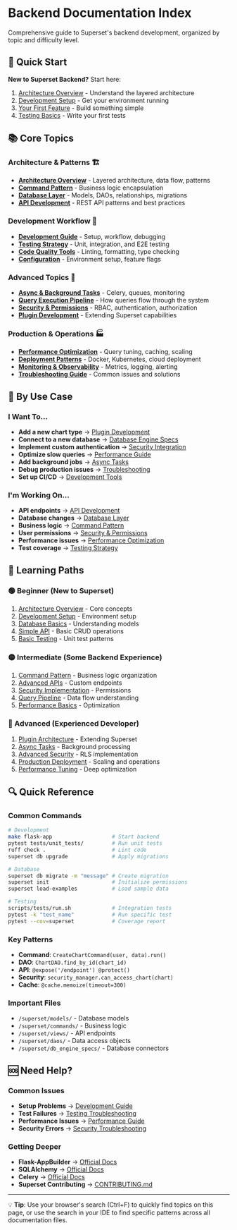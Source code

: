 # Backend Documentation Index

Comprehensive guide to Superset's backend development, organized by topic and difficulty level.

## 🚀 Quick Start

**New to Superset Backend?** Start here:
1. [Architecture Overview](./architecture.mdx) - Understand the layered architecture
2. [Development Setup](./development.mdx#development-environment) - Get your environment running
3. [Your First Feature](./cookbook.mdx#creating-your-first-feature) - Build something simple
4. [Testing Basics](./testing.mdx#writing-new-tests) - Write your first tests

## 📚 Core Topics

### **Architecture & Patterns** 🏗️
- [**Architecture Overview**](./architecture.mdx) - Layered architecture, data flow, patterns
- [**Command Pattern**](./commands.mdx) - Business logic encapsulation
- [**Database Layer**](./database.mdx) - Models, DAOs, relationships, migrations
- [**API Development**](./api.mdx) - REST API patterns and best practices

### **Development Workflow** 🔧
- [**Development Guide**](./development.mdx) - Setup, workflow, debugging
- [**Testing Strategy**](./testing.mdx) - Unit, integration, and E2E testing
- [**Code Quality Tools**](./utilities.mdx) - Linting, formatting, type checking
- [**Configuration**](./configuration.mdx) - Environment setup, feature flags

### **Advanced Topics** 🚀
- [**Async & Background Tasks**](./async-tasks.mdx) - Celery, queues, monitoring
- [**Query Execution Pipeline**](./query-pipeline.mdx) - How queries flow through the system
- [**Security & Permissions**](./security.mdx) - RBAC, authentication, authorization
- [**Plugin Development**](./plugins.mdx) - Extending Superset capabilities

### **Production & Operations** 🏭
- [**Performance Optimization**](./performance.mdx) - Query tuning, caching, scaling
- [**Deployment Patterns**](./deployment.mdx) - Docker, Kubernetes, cloud deployment
- [**Monitoring & Observability**](./observability.mdx) - Metrics, logging, alerting
- [**Troubleshooting Guide**](./troubleshooting.mdx) - Common issues and solutions

## 🎯 By Use Case

### **I Want To...**
- **Add a new chart type** → [Plugin Development](./plugins.mdx#custom-visualization-plugins)
- **Connect to a new database** → [Database Engine Specs](./database.mdx#database-engine-specs)
- **Implement custom authentication** → [Security Integration](./security.mdx#authentication-integration)
- **Optimize slow queries** → [Performance Guide](./performance.mdx#query-optimization)
- **Add background jobs** → [Async Tasks](./async-tasks.mdx#creating-background-tasks)
- **Debug production issues** → [Troubleshooting](./troubleshooting.mdx)
- **Set up CI/CD** → [Development Tools](./utilities.mdx#continuous-integration)

### **I'm Working On...**
- **API endpoints** → [API Development](./api.mdx)
- **Database changes** → [Database Layer](./database.mdx#database-migrations)
- **Business logic** → [Command Pattern](./commands.mdx)
- **User permissions** → [Security & Permissions](./security.mdx)
- **Performance issues** → [Performance Optimization](./performance.mdx)
- **Test coverage** → [Testing Strategy](./testing.mdx)

## 📖 Learning Paths

### **🟢 Beginner (New to Superset)**
1. [Architecture Overview](./architecture.mdx) - Core concepts
2. [Development Setup](./development.mdx) - Environment setup
3. [Database Basics](./database.mdx#models--relationships) - Understanding models
4. [Simple API](./api.mdx#standard-endpoints) - Basic CRUD operations
5. [Basic Testing](./testing.mdx#writing-new-tests) - Unit test patterns

### **🟡 Intermediate (Some Backend Experience)**
1. [Command Pattern](./commands.mdx) - Business logic organization
2. [Advanced APIs](./api.mdx#custom-api-endpoints) - Custom endpoints
3. [Security Implementation](./security.mdx#resource-level-permissions) - Permissions
4. [Query Pipeline](./query-pipeline.mdx) - Data flow understanding
5. [Performance Basics](./performance.mdx#database-query-optimization) - Optimization

### **🔴 Advanced (Experienced Developer)**
1. [Plugin Architecture](./plugins.mdx) - Extending Superset
2. [Async Tasks](./async-tasks.mdx) - Background processing
3. [Advanced Security](./security.mdx#row-level-security) - RLS implementation
4. [Production Deployment](./deployment.mdx) - Scaling and operations
5. [Performance Tuning](./performance.mdx#advanced-optimization) - Deep optimization

## 🔍 Quick Reference

### **Common Commands**
```bash
# Development
make flask-app                   # Start backend
pytest tests/unit_tests/         # Run unit tests
ruff check .                     # Lint code
superset db upgrade              # Apply migrations

# Database
superset db migrate -m "message" # Create migration
superset init                    # Initialize permissions
superset load-examples           # Load sample data

# Testing
scripts/tests/run.sh             # Integration tests
pytest -k "test_name"            # Run specific test
pytest --cov=superset            # Coverage report
```

### **Key Patterns**
- **Command**: `CreateChartCommand(user, data).run()`
- **DAO**: `ChartDAO.find_by_id(chart_id)`
- **API**: `@expose('/endpoint') @protect()`
- **Security**: `security_manager.can_access_chart(chart)`
- **Cache**: `@cache.memoize(timeout=300)`

### **Important Files**
- `/superset/models/` - Database models
- `/superset/commands/` - Business logic
- `/superset/views/` - API endpoints
- `/superset/daos/` - Data access objects
- `/superset/db_engine_specs/` - Database connectors

## 🆘 Need Help?

### **Common Issues**
- **Setup Problems** → [Development Guide](./development.mdx#troubleshooting-common-issues)
- **Test Failures** → [Testing Troubleshooting](./testing.mdx#troubleshooting-common-issues)
- **Performance Issues** → [Performance Guide](./performance.mdx#identifying-bottlenecks)
- **Security Errors** → [Security Troubleshooting](./security.mdx#troubleshooting-permissions)

### **Getting Deeper**
- **Flask-AppBuilder** → [Official Docs](https://flask-appbuilder.readthedocs.io/)
- **SQLAlchemy** → [Official Docs](https://docs.sqlalchemy.org/)
- **Celery** → [Official Docs](https://docs.celeryproject.org/)
- **Superset Contributing** → [CONTRIBUTING.md](../../../../CONTRIBUTING.md)

---

💡 **Tip**: Use your browser's search (Ctrl+F) to quickly find topics on this page, or use the search in your IDE to find specific patterns across all documentation files.
